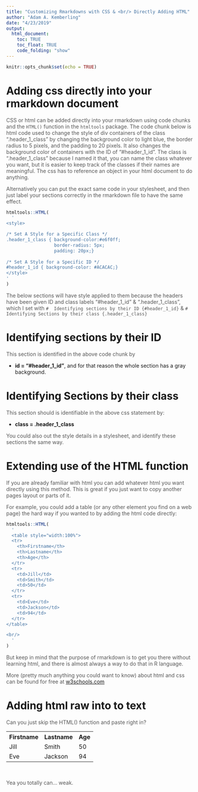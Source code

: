 ```yaml
---
title: "Customizing Rmarkdowns with CSS & <br/> Directly Adding HTML"
author: "Adam A. Kemberling"
date: "4/23/2019"
output: 
  html_document:
    toc: TRUE
    toc_float: TRUE
    code_folding: "show"
---
```


```r
knitr::opts_chunk$set(echo = TRUE)
```


<style>
/* Set font color for document */

p {color: #575757;}
</style>

# Adding css directly into your rmarkdown document

CSS or html can be added directly into your rmarkdown using code chunks and the `HTML()` function in the `htmltools` package. The code chunk below is html code used to change the style of div containers of the class ".header_1_class" by changing the background color to light blue, the border radius to 5 pixels, and the padding to 20 pixels. It also changes the background color of containers with the ID of "#header_1_id".  The class is ".header_1_class" because I named it that, you can name the class whatever you want, but it is easier to keep track of the classes if their names are meaningful. The css has to reference an object in your html document to do anything.

Alternatively you can put the exact same code in your stylesheet, and then just label your sections correctly in the rmarkdown file to have the same effect.

```r
htmltools::HTML(
  '
<style>

/* Set A Style for a Specific Class */
.header_1_class { background-color:#e6f0ff; 
                  border-radius: 5px; 
                  padding: 20px;}
                  
/* Set A Style for a Specific ID */
#header_1_id { background-color: #ACACAC;}
</style>
'
)
```


The below sections will have style applied to them because the headers have been given ID and class labels "#header_1_id" & ".header_1_class", which I set with `#  Identifying sections by their ID {#header_1_id}` & `# Identifying Sections by their class {.header_1_class}`


# Identifying sections by their ID {#header_1_id}

This section is identified in the above code chunk by 

 * **id =  "#header_1_id"**, and for that reason the whole section has a gray background.


# Identifying Sections by their class {.header_1_class}

This section should is identifiable in the above css statement by:

 * **class = .header_1_class**
 
 You could also out the style details in a stylesheet, and identify these sections the same way.
 


# Extending use of the HTML function

If you are already familiar with html you can add whatever html you want directly using this method. This is great if you just want to copy another pages layout or parts of it. 

For example, you could add a table (or any other element you find on a web page) the hard way if you wanted to by adding the html code directly:

```r
htmltools::HTML(
  '
  <table style="width:100%">
  <tr>
    <th>Firstname</th>
    <th>Lastname</th> 
    <th>Age</th>
  </tr>
  <tr>
    <td>Jill</td>
    <td>Smith</td> 
    <td>50</td>
  </tr>
  <tr>
    <td>Eve</td>
    <td>Jackson</td> 
    <td>94</td>
  </tr>
</table>

<br/>
  '
)
```


But keep in mind that the purpose of rmarkdown is to get you there without learning html, and there is almost always a way to do that in R language.

More (pretty much anything you could want to know) about html and css can be found for free at [w3schools.com]("https://www.w3schools.com/html/html_intro.asp")
 
 
# Adding html raw into to text

Can you just skip the HTML() function and paste right in?

<table style="width:100%">
  <tr>
    <th>Firstname</th>
    <th>Lastname</th> 
    <th>Age</th>
  </tr>
  <tr>
    <td>Jill</td>
    <td>Smith</td> 
    <td>50</td>
  </tr>
  <tr>
    <td>Eve</td>
    <td>Jackson</td> 
    <td>94</td>
  </tr>
</table>

<br/>

Yea you totally can...
weak.